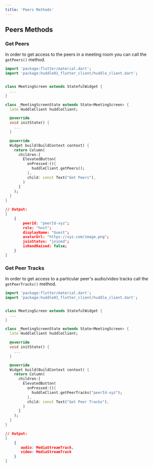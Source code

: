 ```yaml
---
title: 'Peers Methods'
---
```


## Peers Methods


### Get Peers
In order to get access to the peers in a meeting room you can call the `getPeers()` method.


```dart filename="meeting_screen.dart" highlight={2,22} showLineNumbers
import 'package:flutter/material.dart';
import 'package:huddle01_flutter_client/huddle_client.dart';


class MeetingScreen extends StatefulWidget {
  ...
}

class _MeetingScreenState extends State<MeetingScreen> {
  late HuddleClient huddleClient;

  @override
  void initState() {
    ...
  }

  @override
  Widget build(BuildContext context) {
    return Column(
      children:[
        ElevatedButton(
          onPressed:(){
            huddleClient.getPeers();
          },
          child: const Text("Get Peers"),
        )
      ]
    );
  }
}
```


```json
// Output: 
[
    {
        peerId: "peerId-xyz";
        role: "host";
        displayName: "Guest";
        avatarUrl: "https://xyz.com/image.png";
        joinStatus: "joined";
        isHandRaised: false;
    }
]
```
### Get Peer Tracks
In order to get access to a particular peer's audio/video tracks call the `getPeerTracks()` method.


```dart filename="meeting_screen.dart" highlight={2,22} showLineNumbers
import 'package:flutter/material.dart';
import 'package:huddle01_flutter_client/huddle_client.dart';


class MeetingScreen extends StatefulWidget {
  ...
}

class _MeetingScreenState extends State<MeetingScreen> {
  late HuddleClient huddleClient;

  @override
  void initState() {
    ...
  }

  @override
  Widget build(BuildContext context) {
    return Column(
      children:[
        ElevatedButton(
          onPressed:(){
            huddleClient.getPeerTracks("peerId-xyz");
          },
          child: const Text("Get Peer Tracks"),
        )
      ]
    );
  }
}
```


```json
// Output: 
[
    {
       audio: MediaStreamTrack,
       video: MediaStreamTrack
    }
]
```
